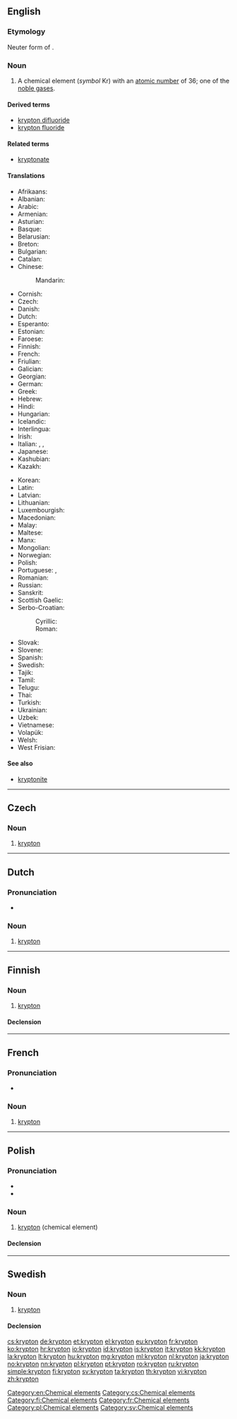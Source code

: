 {{also|Krypton}}
==English==

{{elements|Kr|bromine|Br|rubidium|Rb}}

===Etymology===
Neuter form of {{etyl|grc|en}} {{term|κρυπτός||hidden|lang=grc}}.

===Noun===
{{en-noun|-}}
{{wikipedia}}

# A chemical element (''symbol'' Kr) with an [[atomic number]] of 36; one of the [[noble gas]]es.

====Derived terms====
* [[krypton difluoride]]
* [[krypton fluoride]]
<!--NOT kryptonite: this comes from the name of the fictional planet Krypton, not the element krypton-->

====Related terms====
* [[kryptonate]]
<!--NOT kryptonite: this comes from the name of the fictional planet Krypton, not the element krypton-->

====Translations====
{{trans-top|a chemical element}}
* Afrikaans: {{t-|af|kripton}}
* Albanian: {{t-|sq|kripton}}
* Arabic: {{t-|ar|كربتون|m|tr=kribtó:n|sc=Arab}}
* Armenian: {{t-|hy|կրիպտոն|tr=kripton}}
* Asturian: {{t-|ast|criptón|m}}
* Basque: {{t-|eu|kriptona}}
* Belarusian: {{t-|be|крыптон|m|tr=kryptón|sc=Cyrl}}
* Breton: {{t-|br|kripton}}
* Bulgarian: {{t-|bg|криптон|m|tr=kriptón}}
* Catalan: {{t-|ca|criptó}}
* Chinese:
*: Mandarin: {{t|cmn|氪|tr=kè|sc=Hani}}
* Cornish: {{t-|kw|crypton}}
* Czech: {{t+|cs|krypton}}
* Danish: {{t-|da|krypton}}
* Dutch: {{t+|nl|krypton|n}}
* Esperanto: {{t+|eo|kriptono}}
* Estonian: {{t-|et|krüptoon}}
* Faroese: {{t-|fo|krypton}}
* Finnish: {{t+|fi|krypton}}
* French: {{t+|fr|krypton|m}}
* Friulian: {{tø|fur|criton}}
* Galician: {{t+|gl|cripton}}
* Georgian: {{t-|ka|კრიპტონი|tr=kriptoni|sc=Geor}}
* German: {{t+|de|Krypton|n}}
* Greek: {{t+|el|κρυπτό|n|tr=kryptó}}
* Hebrew: {{t+|he|קריפטון|tr=kriptón|sc=Hebr}}
* Hindi: {{t-|hi|लीनाति|tr=leenaati|sc=Deva}}
* Hungarian: {{t+|hu|kripton}}
* Icelandic: {{t+|is|krypton}}
* Interlingua: {{t-|ia|krypton}}
* Irish: {{t+|ga|crioptón}}
* Italian: {{t+|it|cripto|m}}, {{t-|it|kripto|m}}, {{t-|it|krypto|m}}
* Japanese: {{t+|ja|クリプトン|tr=kuriputon}}
* Kashubian: {{t-|csb|kriptón}}
* Kazakh: {{t-|kk|криптон|tr=kripton|sc=Cyrl}}
{{trans-mid}}
* Korean: {{t+|ko|크립톤|tr=keuripton|sc=Kore}}
* Latin: {{t+|la|krypton}}
* Latvian: {{t-|lv|kriptons|m}}
* Lithuanian: {{t+|lt|kriptonas}}
* Luxembourgish: {{t-|lb|Krypton}}
* Macedonian: {{t-|mk|криптон|m|tr=kriptón|sc=Cyrl}}
* Malay: {{t-|ms|kripton}}
* Maltese: {{t-|mt|kriptu}}
* Manx: {{t-|gv|krypton}}
* Mongolian: {{t-|mn|криптон|tr=kripton|sc=Cyrl}}
* Norwegian: {{t+|no|krypton}}
* Polish: {{t+|pl|krypton|m}}
* Portuguese: {{t+|pt|crípton|m}}, {{t+|pt|criptônio|m}}
* Romanian: {{t+|ro|kripton|n}}
* Russian: {{t+|ru|криптон|m|tr=kriptón}}
* Sanskrit: {{t-|sa|लीनाति|tr=leenaati|sc=Deva}}
* Scottish Gaelic: {{t-|gd|criopton}}
* Serbo-Croatian:
*: Cyrillic: {{t-|sh|криптон|m|sc=Cyrl}}
*: Roman: {{t-|sh|kripton}}
* Slovak: {{t-|sk|kryptón}}
* Slovene: {{t+|sl|kripton}}
* Spanish: {{t-|es|criptón|m}}
* Swedish: {{t+|sv|krypton|n}}
* Tajik: {{t-|tg|kripton|sc=Cyrl}}
* Tamil: {{t-|ta|மறைவியம்|tr=maRaiviyam - maRai = to hide|sc=Taml}}
* Telugu: {{t+|te|క్రిప్టాన్|sc=Telu}}
* Thai: {{t-|th|คริปทอน|tr=khripthon|sc=Thai}}
* Turkish: {{t+|tr|kripton}}
* Ukrainian: {{t-|uk|криптон|m|tr=kryptón}}
* Uzbek: {{t-|uz|криптон|tr=kripton|sc=Cyrl}}
* Vietnamese: {{t-|vi|kripton}}
* Volapük: {{t+|vo|kriptin}}
* Welsh: {{t-|cy|krupton}}
* West Frisian: {{t-|fy|krypton}}
{{trans-bottom}}

====See also====
* [[kryptonite]]<!--which comes from the name of the fictional planet Krypton, not the name of the element-->

[[Category:en:Chemical elements]]

----

==Czech==
{{wikipedia|lang=cs}}

===Noun===
{{cs-noun|g=m}}

# [[#English|krypton]]

[[Category:cs:Chemical elements]]

----

==Dutch==
{{wikipedia|lang=nl}}
{{elements|Kr|broom|Br|rubidium|Rb|lang=nl}}

===Pronunciation===
* {{audio|Nl-krypton.ogg|Audio}}

===Noun===
{{nl-noun|n|-|-}}

# [[#English|krypton]]

----

==Finnish==
{{wikipedia|lang=fi}}

===Noun===
{{fi-noun}}

# [[#English|krypton]]

====Declension====
{{fi-decl-paperi|krypton|i=0}}

[[Category:fi:Chemical elements]]

----

==French==
{{wikipedia|lang=fr}}

===Pronunciation===
* {{IPA|/kʁip.tɔ̃/|lang=fr}}

===Noun===
{{fr-noun|m|-}}

# [[#English|krypton]]

[[Category:fr:Chemical elements]]

----

==Polish==
{{wikipedia|lang=pl}}

===Pronunciation===
* {{IPA|lang=pl|/ˈkrɨptɔn/}}
* {{audio|Pl-krypton.ogg|Audio}}

===Noun===
{{pl-noun|m}}

# [[#English|krypton]] (chemical element)

====Declension====
{{pl-decl-noun-sing|krypton|kryptonu|kryptonowi|krypton|kryptonem|kryptonie|kryptonie}}

[[Category:pl:Chemical elements]]

----

==Swedish==
{{wikipedia|lang=sv}}

===Noun===
{{sv-noun|n|-}}

# [[#English|krypton]]

====Declension====
{{sv-noun-unc-irreg-n|2=kryptonet}}

[[Category:sv:Chemical elements]]

[[cs:krypton]]
[[de:krypton]]
[[et:krypton]]
[[el:krypton]]
[[eu:krypton]]
[[fr:krypton]]
[[ko:krypton]]
[[hr:krypton]]
[[io:krypton]]
[[id:krypton]]
[[is:krypton]]
[[it:krypton]]
[[kk:krypton]]
[[la:krypton]]
[[lt:krypton]]
[[hu:krypton]]
[[mg:krypton]]
[[ml:krypton]]
[[nl:krypton]]
[[ja:krypton]]
[[no:krypton]]
[[nn:krypton]]
[[pl:krypton]]
[[pt:krypton]]
[[ro:krypton]]
[[ru:krypton]]
[[simple:krypton]]
[[fi:krypton]]
[[sv:krypton]]
[[ta:krypton]]
[[th:krypton]]
[[vi:krypton]]
[[zh:krypton]]